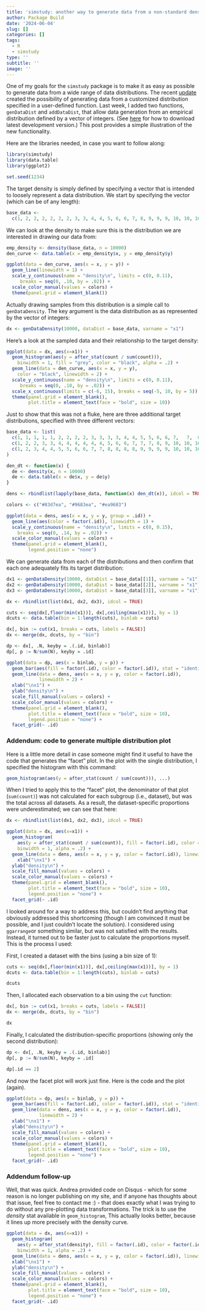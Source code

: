 ```yaml
---
title: 'simstudy: another way to generate data from a non-standard density'
author: Package Build
date: '2024-06-04'
slug: []
categories: []
tags:
  - R
  - simstudy
type: ''
subtitle: ''
image: ''
---
```


One of my goals for the `simstudy` package is to make it as easy as possible to generate data from a wide range of data distributions. The recent [update](https://www.rdatagen.net/post/2024-05-21-simstudy-customized-distributions/){target="_blank"} created the possibility of generating data from a customized distribution specified in a user-defined function. Last week, I added two functions, `genDataDist` and `addDataDist`, that allow data generation from an empirical distribution defined by a vector of integers. (See [here](https://kgoldfeld.github.io/simstudy/dev/index.html){target="_blank"} for how to download latest development version.) This post provides a simple illustration of the new functionality.

Here are the libraries needed, in case you want to follow along:

```r
library(simstudy)
library(data.table)
library(ggplot2)

set.seed(1234)
```

The target density is simply defined by specifying a vector that is intended to loosely represent a data distribution. We start by specifying the vector (which can be of any length):

```r
base_data <- 
  c(1, 2, 2, 2, 2, 2, 2, 3, 3, 4, 4, 5, 6, 6, 7, 8, 9, 9, 9, 10, 10, 10, 10, 10)
```

We can look at the density to make sure this is the distribution we are interested in drawing our data from:

```r
emp_density <- density(base_data, n = 10000)
den_curve <- data.table(x = emp_density$x, y = emp_density$y)

ggplot(data = den_curve, aes(x = x, y = y)) +
  geom_line(linewidth = 1) +
  scale_y_continuous(name = "density\n", limits = c(0, 0.11), 
     breaks = seq(0, .10, by = .02)) +
  scale_color_manual(values = colors) +
  theme(panel.grid = element_blank())
```

Actually drawing samples from this distribution is a simple call to `genDataDensity`. The key argument is the data distribution as as represented by the vector of integers:  

```r
dx <- genDataDensity(10000, dataDist = base_data, varname = "x1")
```

Here's a look at the sampled data and their relationship to the target density:

```r
ggplot(data = dx, aes(x=x1)) +
  geom_histogram(aes(y = after_stat(count / sum(count))), 
    binwidth = 1, fill = "grey", color = "black", alpha = .2) +
  geom_line(data = den_curve, aes(x = x, y = y), 
    color = "black", linewidth = 2) +
  scale_y_continuous(name = "density\n", limits = c(0, 0.11), 
     breaks = seq(0, .10, by = .02)) +
  scale_x_continuous(limits = c(-6, 15), breaks = seq(-5, 10, by = 5)) +
  theme(panel.grid = element_blank(),
        plot.title = element_text(face = "bold", size = 10))
```

Just to show that this was not a fluke, here are three additional target distributions, specified with three different vectors:

```r
base_data <- list(
  c(1, 1, 1, 1, 1, 2, 2, 2, 2, 3, 3, 3, 3, 4, 4, 5, 5, 6, 6, 7,   7,  8,  9, 10),
  c(1, 2, 2, 3, 3, 4, 4, 4, 4, 4, 4, 5, 6, 6, 7, 7, 7, 8, 9, 10, 10, 10, 10, 10),
  c(1, 2, 3, 4, 4, 5, 5, 6, 6, 7, 7, 8, 8, 8, 8, 9, 9, 9, 9, 10, 10, 10, 10, 10)
)
```

```r
den_dt <- function(x) {
  de <- density(x, n = 10000)
  de <- data.table(x = de$x, y = de$y)
} 

dens <- rbindlist(lapply(base_data, function(x) den_dt(x)), idcol = TRUE)

colors <- c("#83d7ea", "#9683ea", "#ea9683")

ggplot(data = dens, aes(x = x, y = y, group = .id)) +
  geom_line(aes(color = factor(.id)), linewidth = 1) +
  scale_y_continuous(name = "density\n", limits = c(0, 0.15), 
    breaks = seq(0, .14, by = .02)) +
  scale_color_manual(values = colors) +
  theme(panel.grid = element_blank(),
        legend.position = "none")
```

We can generate data from each of the distributions and then confirm that each one adequately fits its target distribution:

```r
dx1 <- genDataDensity(10000, dataDist = base_data[[1]], varname = "x1")
dx2 <- genDataDensity(10000, dataDist = base_data[[2]], varname = "x1")
dx3 <- genDataDensity(10000, dataDist = base_data[[3]], varname = "x1")
```

```r
dx <- rbindlist(list(dx1, dx2, dx3), idcol = TRUE)

cuts <- seq(dx[,floor(min(x1))], dx[,ceiling(max(x1))], by = 1)
dcuts <- data.table(bin = 1:length(cuts), binlab = cuts)

dx[, bin := cut(x1, breaks = cuts, labels = FALSE)]
dx <- merge(dx, dcuts, by = "bin")

dp <- dx[, .N, keyby = .(.id, binlab)]
dp[, p := N/sum(N), keyby = .id]

ggplot(data = dp, aes(x = binlab, y = p)) +
  geom_bar(aes(fill = factor(.id), color = factor(.id)), stat = "identity", alpha = .4) +
  geom_line(data = dens, aes(x = x, y = y, color = factor(.id)), 
            linewidth = 2) +
  xlab("\nx1") +
  ylab("density\n") +
  scale_fill_manual(values = colors) +
  scale_color_manual(values = colors) +
  theme(panel.grid = element_blank(),
        plot.title = element_text(face = "bold", size = 10),
        legend.position = "none") + 
  facet_grid(~ .id)  
```


### Addendum: code to generate multiple distribution plot

Here is a little more detail in case someone might find it useful to have the code that generates the "facet" plot. In the plot with the single distribution, I specified the histogram with this command:

```r
geom_histogram(aes(y = after_stat(count / sum(count))), ...)
```               

When I tried to apply this to the "facet" plot, the denominator of that plot (`sum(count)`) was not calculated for each subgroup (i.e., dataset), but was the total across all datasets. As a result, the dataset-specific proportions were underestimated; we can see that here:

```r

dx <- rbindlist(list(dx1, dx2, dx3), idcol = TRUE)

ggplot(data = dx, aes(x=x1)) +
  geom_histogram(
    aes(y = after_stat(count / sum(count)), fill = factor(.id), color = factor(.id)),
    binwidth = 1, alpha = .2) +
  geom_line(data = dens, aes(x = x, y = y, color = factor(.id)), linewidth = 2) +
    xlab("\nx1") +
  ylab("density\n") +
  scale_fill_manual(values = colors) +
  scale_color_manual(values = colors) +
  theme(panel.grid = element_blank(),
        plot.title = element_text(face = "bold", size = 10),
        legend.position = "none") + 
  facet_grid(~ .id)  
```

I looked around for a way to address this, but couldn't find anything that obviously addressed this shortcoming (though I am convinced it must be possible, and I just couldn't locate the solution). I considered using `ggarrange`or something similar, but was not satisfied with the results. Instead, it turned out to be faster just to calculate the proportions myself. This is the process I used:

First, I created a dataset with the bins (using a bin size of 1):

```r
cuts <- seq(dx[,floor(min(x1))], dx[,ceiling(max(x1))], by = 1)
dcuts <- data.table(bin = 1:length(cuts), binlab = cuts)

dcuts
```

Then, I allocated each observation to a bin using the `cut` function:

```r
dx[, bin := cut(x1, breaks = cuts, labels = FALSE)]
dx <- merge(dx, dcuts, by = "bin")

dx
```

Finally, I calculated the distribution-specific proportions (showing only the second distribution):

```r
dp <- dx[, .N, keyby = .(.id, binlab)]
dp[, p := N/sum(N), keyby = .id]

dp[.id == 2]
```

And now the facet plot will work just fine. Here is the code and the plot (again).

```r
ggplot(data = dp, aes(x = binlab, y = p)) +
  geom_bar(aes(fill = factor(.id), color = factor(.id)), stat = "identity", alpha = .4) +
  geom_line(data = dens, aes(x = x, y = y, color = factor(.id)), 
            linewidth = 2) +
  xlab("\nx1") +
  ylab("density\n") +
  scale_fill_manual(values = colors) +
  scale_color_manual(values = colors) +
  theme(panel.grid = element_blank(),
        plot.title = element_text(face = "bold", size = 10),
        legend.position = "none") + 
  facet_grid(~ .id)  
```

### Addendum follow-up

Well, that was quick. Andrea provided code on Disqus - which for some reason is no longer publishing on my site, and if anyone has thoughts about that issue, feel free to contact me :) - that does exactly what I was trying to do without any pre-plotting data transformations. The trick is to use the *density* stat available in `geom_histogram`, This actually looks better, because it lines up more precisely with the density curve.

```r
ggplot(data = dx, aes(x=x1)) +
  geom_histogram(
    aes(y = after_stat(density), fill = factor(.id), color = factor(.id)),
    binwidth = 1, alpha = .2) +
  geom_line(data = dens, aes(x = x, y = y, color = factor(.id)), linewidth = 2) +
  xlab("\nx1") +
  ylab("density\n") +
  scale_fill_manual(values = colors) +
  scale_color_manual(values = colors) +
  theme(panel.grid = element_blank(),
        plot.title = element_text(face = "bold", size = 10),
        legend.position = "none") +
  facet_grid(~ .id)
```
  
